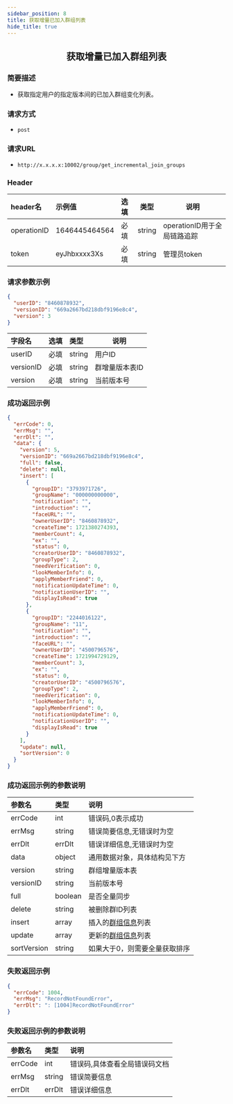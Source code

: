 ```yaml
---
sidebar_position: 8
title: 获取增量已加入群组列表
hide_title: true
---
```


<center>

## 获取增量已加入群组列表

</center>

### 简要描述
- 获取指定用户的指定版本间的已加入群组变化列表。
### 请求方式
- `post` 
### 请求URL
- `http://x.x.x.x:10002/group/get_incremental_join_groups` 


### Header
|header名|示例值|选填|类型|说明|
|:----    |:-------    |:--- |---|------      |
|operationID|1646445464564|必填|string|operationID用于全局链路追踪|
|token|eyJhbxxxx3Xs|必填|string|管理员token|

### 请求参数示例


```json
{
  "userID": "8460878932",
  "versionID": "669a2667bd218dbf9196e8c4",
  "version": 3
}
```
|字段名|选填|类型|说明|
|:----    |:-------    |:--- |---|
|userID|必填|string|用户ID|
|versionID|必填|string|群增量版本表ID|
|version|必填|string|当前版本号|
### 成功返回示例


```json
{
  "errCode": 0,
  "errMsg": "",
  "errDlt": "",
  "data": {
    "version": 5,
    "versionID": "669a2667bd218dbf9196e8c4",
    "full": false,
    "delete": null,
    "insert": [
      {
        "groupID": "3793971726",
        "groupName": "000000000000",
        "notification": "",
        "introduction": "",
        "faceURL": "",
        "ownerUserID": "8460878932",
        "createTime": 1721380274393,
        "memberCount": 4,
        "ex": "",
        "status": 0,
        "creatorUserID": "8460878932",
        "groupType": 2,
        "needVerification": 0,
        "lookMemberInfo": 0,
        "applyMemberFriend": 0,
        "notificationUpdateTime": 0,
        "notificationUserID": "",
        "displayIsRead": true
      },
      {
        "groupID": "2244016122",
        "groupName": "11",
        "notification": "",
        "introduction": "",
        "faceURL": "",
        "ownerUserID": "4500796576",
        "createTime": 1721994729129,
        "memberCount": 3,
        "ex": "",
        "status": 0,
        "creatorUserID": "4500796576",
        "groupType": 2,
        "needVerification": 0,
        "lookMemberInfo": 0,
        "applyMemberFriend": 0,
        "notificationUpdateTime": 0,
        "notificationUserID": "",
        "displayIsRead": true
      }
    ],
    "update": null,
    "sortVersion": 0
  }
}
```
### 成功返回示例的参数说明


|参数名|类型|说明|
|:----    |:-------    |:--- |
|errCode|int|错误码,0表示成功|
|errMsg|string|错误简要信息,无错误时为空|
|errDlt|errDlt|错误详细信息,无错误时为空|
|data|object|通用数据对象，具体结构见下方|
|version|string|群组增量版本表|
|versionID|string|当前版本号|
|full|boolean|是否全量同步|
|delete|string|被删除群ID列表|
|insert|array|插入的[群组信息](docs/restapi/commonFields.mdx#groupinfo)列表|
|update|array|更新的[群组信息](docs/restapi/commonFields.mdx#groupinfo)列表|
|sortVersion|string|如果大于0，则需要全量获取排序|
### 失败返回示例


```json
{
  "errCode": 1004,
  "errMsg": "RecordNotFoundError",
  "errDlt": ": [1004]RecordNotFoundError"
}
```
### 失败返回示例的参数说明


|参数名|类型|说明|
|:----    |:-------    |:--- |
|errCode|int|错误码,具体查看全局错误码文档|
|errMsg|string|错误简要信息|
|errDlt|errDlt|错误详细信息|
